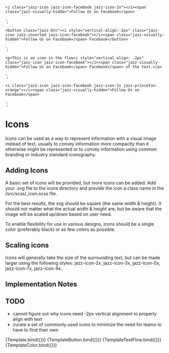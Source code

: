
<Meta title="Components/Icons" component="Icon" />

    <i class="jazz-icon jazz-icon-facebook jazz-icon-2x"></i><span class="jazz-visually-hidden">Follow Us on Facebook</span>
`;

    <button class="jazz-btn"><i style="vertical-align:-2px" class="jazz-icon jazz-inverted jazz-icon-facebook"></i><span class="jazz-visually-hidden">Follow Us on Facebook</span> Facebook</button>
`;

    <p>This is an icon in the flow<i style="vertical-align: -2px" class="jazz-icon jazz-icon-facebook"></i><span class="jazz-visually-hidden">Follow Us on Facebook</span> Facebook</span> of the text.</p>
`;

    <i class="jazz-icon jazz-icon-facebook jazz-icon-2x jazz-princeton-orange"></i><span class="jazz-visually-hidden">Follow Us on Facebook</span>
`;

# Icons

Icons can be used as a way to represent information with a visual image instead of text, usually to convey information
more compactly than it otherwise might be represented or to convey information using common branding or industry
standard iconography.

## Adding Icons

A basic set of icons will be provided, but more icons can be added.  Add your .svg file to the icons directory
and provide the icon a class name in the /src/scss/_icon.scss file.

For the best results, the svg should be square (the same width & height).  It should not matter what the actual
width & height are, but be aware that the image will be scaled up/down based on user need.

To enable flexibility for use in various designs, icons should be a single color (preferably black) or as few colors as possible.

## Scaling icons

Icons will generally take the size of the surrounding text, but can be made larger using the following styles: jazz-icon-2x,
jazz-icon-3x, jazz-icon-5x, jazz-icon-7x, jazz-icon-9x.

## Implementation Notes

## TODO 

* cannot figure out why icons need -2px vertical alignment to properly align with text
* curate a set of commonly used icons to minimize the need for teams to have to find their own

<Canvas>
    <Story name="Simple" args={{}}>
      {Template.bind({})}
    </Story>
</Canvas>

<Canvas>
    <Story name="Button" args={{}}>
      {TemplateButton.bind({})}
    </Story>
</Canvas>

<Canvas>
    <Story name="Flow" args={{}}>
      {TemplateTextFlow.bind({})}
    </Story>
</Canvas>

<Canvas>
    <Story name="Color" args={{}}>
      {TemplateColor.bind({})}
    </Story>
</Canvas>
